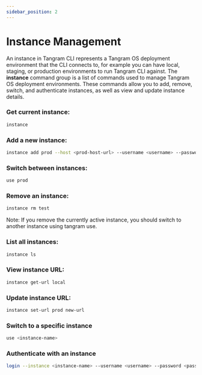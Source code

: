 ```yaml
---
sidebar_position: 2
---
```


# Instance Management
An instance in Tangram CLI represents a Tangram OS deployment environment that the CLI connects to, for example you can have local, staging, or production environments to run Tangram CLI against.
The **instance** command group is a list of commands used to manage Tangram OS deployment environments. These commands allow you to add, remove, switch, and authenticate instances, as well as view and update instance details.

### Get current instance:
```bash
instance
```

### Add a new instance:
```bash
instance add prod --host <prod-host-url> --username <username> --password <password>
```

### Switch between instances:
```bash
use prod
```

### Remove an instance:
```bash
instance rm test
```
Note: If you remove the currently active instance, you should switch to another instance using tangram use.

### List all instances:
```bash
instance ls
```

### View instance URL:
```bash
instance get-url local
```

### Update instance URL:
```bash
instance set-url prod new-url
```

### Switch to a specific instance
```bash
use <instance-name>
```
### Authenticate with an instance
```bash
login --instance <instance-name> --username <username> --password <password>
```
